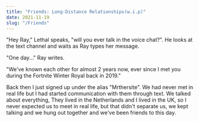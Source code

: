 ```yaml
---
title: "Friends: Long-Distance Relationships(w.i.p)"
date: 2021-11-19
slug: "/Friends"
---
```


"Hey Ray," Lethal speaks, "will you ever talk in the voice chat?". He looks at the text channel and waits as Ray types her message.

"One day..." Ray writes.

"We've known each other for almost 2 years now, ever since I met you during the Fortnite Winter Royal back in 2019."

Back then I just signed up under the alias "Mrthersite". We had never met in real life but I had started communication with them through text. We talked about everything, They lived in the Netherlands and I lived in the UK, so I never expected us to meet in real life, but that didn't separate us, we kept talking and we hung out together and we've been friends to this day.


